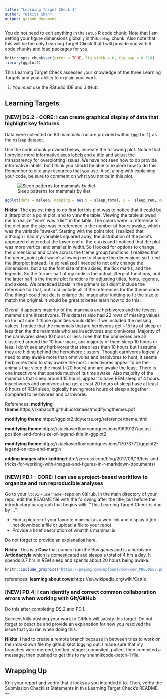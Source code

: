 ```yaml
---
title: "Learning Target Check 1"
author: "Nikita Shah"
output: github_document
---
```


You do not need to edit anything in the `setup` R code chunk.
Note that I am setting your figure dimensions globally in this `setup` chunk.
Also note that this will be the only Learning Target Check that I will provide you with R code chunks and load packages for you.

```r
knitr::opts_chunk$set(error = TRUE, fig.width = 6, fig.asp = 0.618)
library(ggplot2)
```

This Learning Target Check assesses your knowledge of the three Learning Targets and your ability to explain your work.

1. You *must* use the RStudio IDE and GitHub.

## Learning Targets

### [NEW] DS.2 - CORE: I can create graphical display of data that highlight key features

Data were collected on 83 mammals and are provided within `{ggplot2}` as the `msleep` dataset.

Use the code chunk provided below, recreate the following plot.
Notice that I provide more informative axes labels and a title and adjust the transparency for overplotting issues.
We have not seen how to do provide informative labels, but I think you should be able to explore how to do this.
Remember to cite any resources that you use.
Also, along with explaining your code, be sure to comment on what you notice in this plot.

![Sleep patterns for mammals by diet](img/sleep_plot.png)

```r
ggplot(data = msleep, mapping = aes(x = sleep_total, y =  sleep_rem, color=vore, size=awake))+ geom_jitter(position=position_jitter(width = 0.001, height =0.01),alpha=.5) + theme(legend.text = element_text(size=4, vjust=0.5)) + theme(legend.title = element_text(size=6, vjust=3)) + theme(legend.margin=margin(t = 0, unit='cm'))+ theme(plot.margin = unit(c(.5,4,1,2), "cm")) + theme(plot.title=element_text(size=7, vjust=0)) + theme(axis.title.y=element_text(size=7, angle=90, vjust=-0.5)) + theme(axis.title.x=element_text(size=7,vjust=.9)) + theme(axis.text.y= element_text(size = 5)) + theme(axis.text.x= element_text(size = 5)) + labs(title="Sleep patterns for mammals by diet", x= "Total amount of sleep", y="Amount of rapid eye movement sleep",color = "Diet", size = "Amount of time spent awake")
```



**Nikita**: The easiest thing to do first for this plot was to notice that it could be a jitterplot or a point plot, and to view the table.  Viewing the table allowed me to realize "vore" was "diet" in the table.  The colors were in reference to the diet and the size was in reference to the number of hours awake, which was the variable "awake".  Starting with the point plot, I realized that although I had my variables squared away, the distribution of the points appeared clustered at the lower end of the x-axis and I noticed that the plot was more vertical and smaller in width.  So I looked for options to change the dimensions and came across the theme group functions. I realized that the geom_point plot wasn't allowing me to change the dimensions so I tried the jitterplot instead. I also realized I needed to not only change the dimensions, but also the font size of the axises, the tick marks, and the legends.  So the former half of my code is the actual jitterplot functions, and the latter half is the theme plot functions for adjusting titles, fonts, legends, and axises.  We practiced labels in the primers so I didn't include the reference for that, but I did include all of the references for the theme code.  One thing I could not do, is enlarge the image after knitting to fit the size to match the original.  It would be great to better learn how to do this.

Overall it appears majority of the mammals are herbivores and the fewest mammals are insectivores. This dataset also had 22 rows of missing values so Im not sure if those quanities would differ if we included the missing values. I notice that the mammals that are herbivores get ~15 hrs of sleep or less than the the mammals who are insectivores and omnivores.   Majority of the carnivores sleep 10 hours or less.  I see that the omnivores are all clustered around the 10 hour mark, and majority of them sleep 10 hours or less.  I don't see any herbivores that sleep less than 10 hours but I assume they are hiding behind the hervbivore clusters. Though carnivores logically need to stay awake more than omnivores and herbivores to hunt, it seems herbivores tend to stay awake the most.  Insectivores appear to be the animals that sleep the most (~20 hours) and are awake the least.  There is one insectivore that spends much of its time awake.  Also majority of the mammals that sleep around 15 hours, appear to have REM sleep of 4 hours. Insectivores and omnivores that get atleast 20 hours of sleep have at least 6 hours of REM sleep, logically having more hours of sleep altogether compared to herbivores and carnivores.

References: 
**modifying theme**:https://rkabacoff.github.io/datavis/modifyingthemes.pdf

**modifying theme**:https://ggplot2.tidyverse.org/reference/theme.html

**modifying theme**:https://stackoverflow.com/questions/9639127/adjust-position-and-font-size-of-legend-title-in-ggplot2

**modifying theme**:https://stackoverflow.com/questions/17073772/ggplot2-legend-on-top-and-margin

**adding images after knitting**:http://zevross.com/blog/2017/06/19/tips-and-tricks-for-working-with-images-and-figures-in-r-markdown-documents/


### [NEW] PD.1 - CORE: I can use a project-based workflow to organize and run reproducible analyses

Go to your `ltc01-<username>` repo on GitHub.
In the main directory of your repo, edit the README file with the following after the title, but before the introductory paragraph that begins with, "This Learning Target Check is due by ...":

- Find a picture of your favorite mammal as a web link and display it (do not download a file or upload a file to your repo)
- Provide a brief description of what this mammal is

Do not forget to provide an explanation here.

**Nikita**: This is a **Cow** that comes from the Bos *genus* and is a herbivore 	**Artiodactyla** which is domesticated and sleeps a total of 4 hrs a day.  It spends 0.7 hrs in *REM* sleep and spends about 20 hours being awake.
```r
knitr::include_graphics("https://pngimg.com/uploads/cow/cow_PNG50557.png")
```
references: **learning about cows**:https://en.wikipedia.org/wiki/Cattle

### [NEW] PD.4: I can identify and correct common collaboration errors when working with Git/GitHub

Do this after completing DS.2 and PD.1.

Successfully pushing your work to GitHub will satisfy this target.
Do not forget to describe and provide an explanation for how you resolved the issue that you ran when doing this.

**Nikita**: I had to create a remote branch because in between tries to work on the rmarkdown file my github kept logging out.  I made sure that my branches were merged, knitted, staged, commited, pulled, then commited a message, then pushed to get this to my shahnikcode-patch-1 file.


## Wrapping Up

Knit your report and verify that it looks as you intended it to. Then, verify the Submission Checklist Statements in this Learning Target Check's README.---